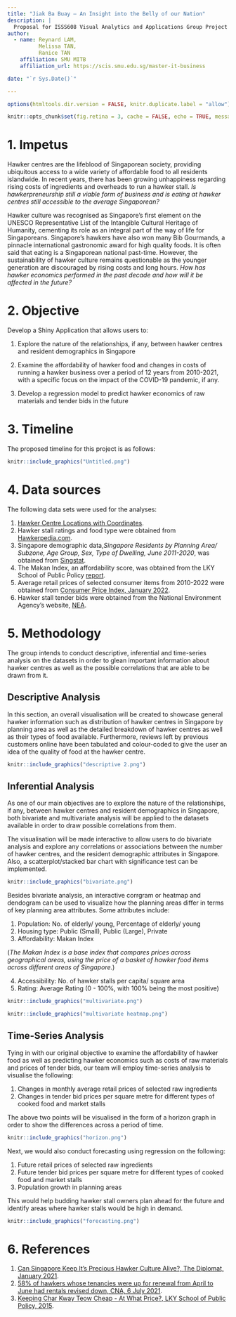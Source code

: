 ```yaml
---
title: "Jiak Ba Buay – An Insight into the Belly of our Nation" 
description: | 
  Proposal for ISSS608 Visual Analytics and Applications Group Project 
author: 
  - name: Reynard LAM,
          Melissa TAN, 
          Ranice TAN 
    affiliation: SMU MITB 
    affiliation_url: https://scis.smu.edu.sg/master-it-business 

date: "`r Sys.Date()`"

---
```


```r

options(htmltools.dir.version = FALSE, knitr.duplicate.label = "allow") 

knitr::opts_chunk$set(fig.retina = 3, cache = FALSE, echo = TRUE, message = FALSE, warning = FALSE) 

``` 

# 1. Impetus 


Hawker centres are the lifeblood of Singaporean society, providing ubiquitous access to a wide variety of affordable food to all residents islandwide. In recent years, there has been growing unhappiness regarding rising costs of ingredients and overheads to run a hawker stall. *Is hawkerpreneurship still a viable form of business and is eating at hawker centres still accessible to the average Singaporean?* 

Hawker culture was recognised as Singapore’s first element on the UNESCO Representative List of the Intangible Cultural Heritage of Humanity, cementing its role as an integral part of the way of life for Singaporeans. Singapore’s hawkers have also won many Bib Gourmands, a pinnacle international gastronomic award for high quality foods. It is often said that eating is a Singaporean national past-time. However, the sustainability of hawker culture remains questionable as the younger generation are discouraged by rising costs and long hours. *How has hawker economics performed in the past decade and how will it be affected in the future?* 

 

# 2.	Objective 

Develop a Shiny Application that allows users to: 

 
1. Explore the nature of the relationships, if any, between hawker centres and resident demographics in Singapore 

2. Examine the affordability of hawker food and changes in costs of running a hawker business over a period of 12 years from 2010-2021, with a specific focus on the impact of the COVID-19 pandemic, if any. 

3.  Develop a regression model to predict hawker economics of raw materials and tender bids in the future 

 

# 3. Timeline 

 
The proposed timeline for this project is as follows: 

```r
knitr::include_graphics("Untitled.png")


```

# 4. Data sources 

The following data sets were used for the analyses: 

1. [Hawker Centre Locations with Coordinates](https://gist.github.com/raphodn/eecc3d8f6a5a04793385f44aa8304e30#file-hawker-centres-kml-csv). 
2. Hawker stall ratings and food type were obtained from [Hawkerpedia.com](https://www.hawkerpedia.com.sg/en/directories). 
3. Singapore demographic data,*Singapore Residents by Planning Area/ Subzone, Age Group, Sex, Type of Dwelling, June 2011-2020*, was obtained from [Singstat](https://www.singstat.gov.sg/find-data/search-by-theme/population/geographic-distribution/latest-data).  
4. The Makan Index, an affordability score, was obtained from the LKY School of Public Policy [report](https://lkyspp.nus.edu.sg/docs/default-source/ips/Report_Makan-Index-2nd-ed-final.pdf). 
5. Average retail prices of selected consumer items from 2010-2022 were obtained from [Consumer Price Index, January 2022](https://www.singstat.gov.sg/whats-new/latest-news/cpi-highlights). 
6. Hawker stall tender bids were obtained from the National Environment Agency's website, [NEA](https://www.nea.gov.sg/corporate-functions/resources/tender-notices). 


# 5. Methodology 

The group intends to conduct descriptive, inferential and time-series analysis on the datasets in order to glean important information about hawker centres as well as the possible correlations that are able to be drawn from it.

## Descriptive Analysis

In this section, an overall visualisation will be created to showcase general hawker information such as distribution of hawker centres in Singapore by planning area as well as the detailed breakdown of hawker centres as well as their types of food available. Furthermore, reviews left by previous customers online have been tabulated and colour-coded to give the user an idea of the quality of food at the hawker centre.

```r
knitr::include_graphics("descriptive 2.png")

```   


## Inferential Analysis

As one of our main objectives are to explore the nature of the relationships, if any, between hawker centres and resident demographics in Singapore, both bivariate and multivariate analysis will be applied to the datasets available in order to draw possible correlations from them.

The visualisation will be made interactive to allow users to do bivariate analysis and explore any correlations or associations between the number of hawker centres, and the resident demographic attributes in Singapore. Also, a scatterplot/stacked bar chart with significance test can be implemented. 

```r
knitr::include_graphics("bivariate.png")

```

Besides bivariate analysis, an interactive corrgram or heatmap and dendogram can be used to visualize how the planning areas differ in terms of key planning area attributes. Some attributes include:

1) Population: No. of elderly/ young, Percentage of elderly/ young
2) Housing type: Public (Small), Public (Large), Private
3) Affordability: Makan Index

(*The Makan Index is a base index that compares prices across geographical areas, using the price of a basket of hawker food items across different areas of Singapore.*)

4) Accessibility: No. of hawker stalls per capita/ square area
5) Rating: Average Rating (0 - 100%, with 100% being the most positive)


```r
knitr::include_graphics("multivariate.png")

```

```r
knitr::include_graphics("multivariate heatmap.png")

```


## Time-Series Analysis

Tying in with our original objective to examine the affordability of hawker food as well as predicting hawker economics such as costs of raw materials and prices of tender bids, our team will employ time-series analysis to visualise the following:

1) Changes in monthly average retail prices of selected raw ingredients
2) Changes in tender bid prices per square metre for different types of cooked food and market stalls

The above two points will be visualised in the form of a horizon graph in order to show the differences across a period of time.

```r
knitr::include_graphics("horizon.png")

```


Next, we would also conduct forecasting using regression on the following:

1) Future retail prices of selected raw ingredients
2) Future tender bid prices per square metre for different types of cooked food and market stalls
3) Population growth in planning areas

This would help budding hawker stall owners plan ahead for the future and identify areas where hawker stalls would be high in demand. 

```r
knitr::include_graphics("forecasting.png")

```


# 6. References 

 

1. [Can Singapore Keep It's Precious Hawker Culture Alive?, The  Diplomat, January 2021](https://thediplomat.com/2021/01/can-singapore-keep-its-precious-hawker-culture-alive/). 
2. [58% of hawkers whose tenancies were up for renewal from April to June had rentals revised down, CNA, 6 July 2021](https://www.channelnewsasia.com/singapore/hawker-centre-rent-increase-kf-seetoh-nea-amy-khor-1990721). 
3. [Keeping Char Kway Teow Cheap - At What Price?, LKY School of Public Policy, 2015](https://lkyspp.nus.edu.sg/docs/default-source/case-studies/hawker-centre-case-study.pdf?sfvrsn=2bc7960b_2). 